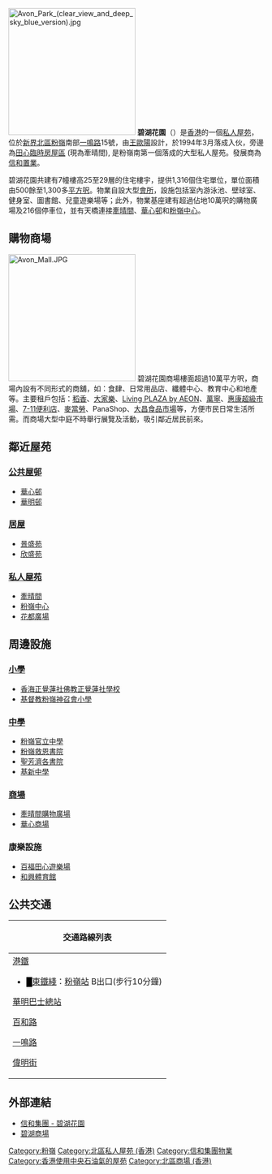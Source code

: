 [[File:Avon_Park_(clear_view_and_deep_sky_blue_version).jpg|250px]]
'''碧湖花園'''（{{lang-en|Avon Park}}）是[[香港|香港]]的一個[[私人屋苑|私人屋苑]]，位於[[新界|新界]][[北區_(香港)|北區]][[粉嶺|粉嶺]]南部[[一鳴路|一鳴路]]15號，由[[王歐陽|王歐陽]]設計，於1994年3月落成入伙，旁邊為[[田心臨時房屋區|田心臨時房屋區]] (現為牽晴間), 是粉嶺南第一個落成的大型私人屋苑。發展商為[[信和置業有限公司|信和置業]]。

碧湖花園共建有7幢樓高25至29層的住宅樓宇，提供1,316個住宅單位，單位面積由500餘至1,300多[[平方呎|平方呎]]。物業自設大型[[會所|會所]]，設施包括室內游泳池、壁球室、健身室、圖書館、兒童遊樂場等；此外，物業基座建有超過佔地10萬呎的購物廣場及216個停車位，並有天橋連接[[牽晴間|牽晴間]]、[[華心邨|華心邨]]和[[粉嶺中心|粉嶺中心]]。

==購物商場==
[[File:Avon_Mall.JPG|250px]]
碧湖花園商場樓面超過10萬平方呎，商場內設有不同形式的商舖，如：食肆、日常用品店、纖體中心、教育中心和地產等。主要租戶包括：[[稻香|稻香]]、[[大家樂|大家樂]]、[[Living_PLAZA_by_AEON|Living PLAZA by AEON]]、[[萬寧_(零售商)|萬寧]]、[[惠康超級市場|惠康超級市場]]、[[7-11便利店|7-11便利店]]、[[麥當勞|麥當勞]]、PanaShop、[[大昌食品市場|大昌食品市場]]等，方便市民日常生活所需。而商場大型中庭不時舉行展覽及活動，吸引鄰近居民前來。

==鄰近屋苑==
===[[公共屋邨|公共屋邨]]===
*[[華心邨|華心邨]]
*[[華明邨|華明邨]]
===[[居屋|居屋]]===
*[[景盛苑|景盛苑]]
*[[欣盛苑|欣盛苑]]
===[[私人屋苑|私人屋苑]]===
*[[牽晴間|牽晴間]]
*[[粉嶺中心|粉嶺中心]]
*[[花都廣場|花都廣場]]

==周邊設施==
===[[小學|小學]]===
*[[香海正覺蓮社佛教正覺蓮社學校|香海正覺蓮社佛教正覺蓮社學校]]
*[[基督教粉嶺神召會小學|基督教粉嶺神召會小學]]
===[[中學|中學]]===
*[[粉嶺官立中學|粉嶺官立中學]]
*[[粉嶺救恩書院|粉嶺救恩書院]]
*[[聖芳濟各書院|聖芳濟各書院]]
*[[基新中學|基新中學]]

===[[商場|商場]]===
*[[牽晴間|牽晴間購物廣場]]
*[[華心邨|華心商場]]

===康樂設施===
*[[百福田心遊樂場|百福田心遊樂場]]
*[[和興體育館|和興體育館]]

==公共交通==
{| class="mw-collapsible mw-collapsed wikitable" style="background:white; margin: 0 auto; width: auto;" 
! 交通路線列表
|-
|
;[[港鐵|港鐵]]
*<font color="{{東鐵綫色彩}}">█</font>[[東鐵綫|東鐵綫]]：[[粉嶺站|粉嶺站]] B出口(步行10分鐘)

;[[華明巴士總站|華明巴士總站]]
{{九龍新界巴士簡單列表|70K|73|73A|76K|78|270A|270B|270P|273|273A|273S|277X|278P|278X|N73|T277}}
{{過海隧道巴士簡單列表|373|678|978}}
{{大嶼山巴士簡單列表|E43}}

;[[百和路|百和路]]
{{九龍新界巴士簡單列表|70K|73|73A|76K|270A|270B|270P|270S|273|273A|273D|273S|277P|277X|278P|278X|279X|N73|T270|T277}}
{{過海隧道巴士簡單列表|373|678|978|N373}}
{{大嶼山巴士簡單列表|A43|N42A}}
{{新界專線小巴簡單列表|501K|501S}}

;[[一鳴路|一鳴路]]
{{九龍新界巴士簡單列表|70K|73|73A|270A|270B|270P|273|273A|277X|278X|N73}}
{{過海隧道巴士簡單列表|373|678|978}}
{{新界專線小巴簡單列表|501K}}

;[[偉明街|偉明街]]
{{新界專線小巴簡單列表|501K}}
|}

==外部連結==
*[http://www.sino-land.com/cht/default.asp?xid=hkp_pp_r_nt_ap 信和集團 -  碧湖花園]{{Dead link|date=2020年7月 |bot=InternetArchiveBot |fix-attempted=yes }}
*[http://www.avonmall.com.hk/index_tc.asp 碧湖商場] {{Wayback|url=http://www.avonmall.com.hk/index_tc.asp |date=20110721085553 }}

{{信和置業}}

[[Category:粉嶺|Category:粉嶺]]
[[Category:北區私人屋苑_(香港)|Category:北區私人屋苑 (香港)]]
[[Category:信和集團物業|Category:信和集團物業]]
[[Category:香港使用中央石油氣的屋苑|Category:香港使用中央石油氣的屋苑]]
[[Category:北區商場_(香港)|Category:北區商場 (香港)]]